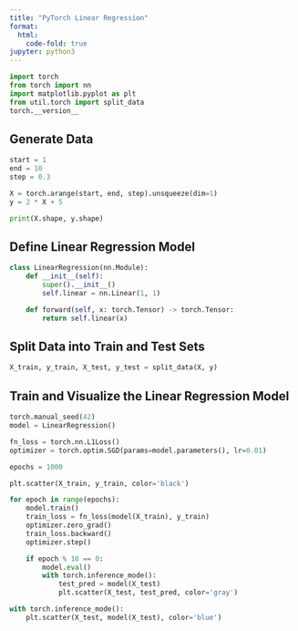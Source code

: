 ```yaml
---
title: "PyTorch Linear Regression"
format:
  html:
    code-fold: true
jupyter: python3
---
```


```python
import torch
from torch import nn
import matplotlib.pyplot as plt
from util.torch import split_data
torch.__version__
```

## Generate Data

```python
start = 1
end = 10
step = 0.3

X = torch.arange(start, end, step).unsqueeze(dim=1)
y = 2 * X + 5

print(X.shape, y.shape)
```

## Define Linear Regression Model

```python
class LinearRegression(nn.Module):
    def __init__(self):
        super().__init__()
        self.linear = nn.Linear(1, 1)

    def forward(self, x: torch.Tensor) -> torch.Tensor:
        return self.linear(x)
```

## Split Data into Train and Test Sets

```python
X_train, y_train, X_test, y_test = split_data(X, y)
```

## Train and Visualize the Linear Regression Model

```python
torch.manual_seed(42)
model = LinearRegression()

fn_loss = torch.nn.L1Loss()
optimizer = torch.optim.SGD(params=model.parameters(), lr=0.01)

epochs = 1000

plt.scatter(X_train, y_train, color='black')

for epoch in range(epochs):
    model.train()
    train_loss = fn_loss(model(X_train), y_train)
    optimizer.zero_grad()
    train_loss.backward()
    optimizer.step()

    if epoch % 10 == 0:
        model.eval()
        with torch.inference_mode():
            test_pred = model(X_test)
            plt.scatter(X_test, test_pred, color='gray')

with torch.inference_mode():
    plt.scatter(X_test, model(X_test), color='blue')
```
